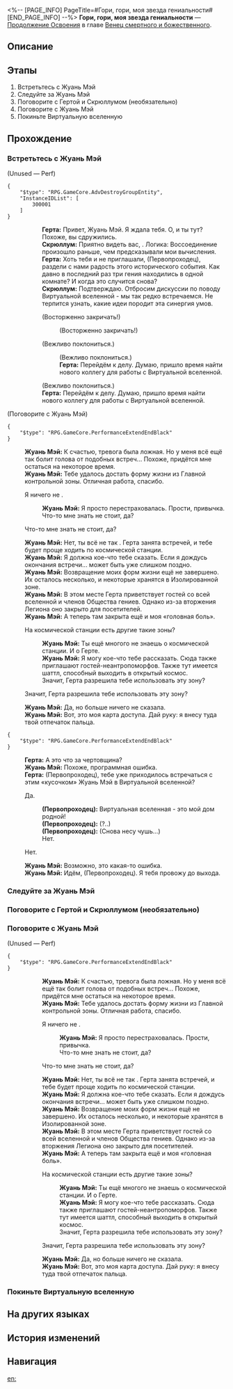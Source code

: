 <%-- [PAGE_INFO]
PageTitle=#Гори, гори, моя звезда гениальности#
[END_PAGE_INFO] --%>
{{Дополнить|Диалоги.}}
{{Миссия Инфобокс
|id              = 2001002
|Название        = 
|Изображение     = Миссия Гори, гори, моя звезда гениальности.png
|Тип             = Продолжение Освоения
|Событие         = 
|Глава           = Венец смертного и божественного
|Условия         = 
|Персонажи       = Герта; Жуань Мэй; Первопроходец; Скрюллум
|СтартЛокация    = [[Космическая станция «Герта»]] — [[Виртуальная вселенная]]
|Мир             = Космическая станция «Герта»
|Предыдущая      = 
|Следующая       = 
|Награды         = Опыт Освоения*1 100; Звёздный нефрит*110; Путеводитель путешественника*12; Очищенный эфир*8; Утраченный кристалл*8; «Жизнь вкусняшек» (Profile Picture)*1 { text = «Жизнь вкусняшек» }; Кредиты*140 000
}}
'''Гори, гори, моя звезда гениальности''' — [[Продолжение Освоения]] в главе [[Венец смертного и божественного]].

==Описание==
{{Описание|<!--официальное описание из Перекрёстка судеб-->}}

==Этапы==
# Встретьтесь с Жуань Мэй
# Следуйте за Жуань Мэй
# Поговорите с Гертой и Скрюллумом (необязательно)
# Поговорите с Жуань Мэй
# Покиньте Виртуальную вселенную

==Прохождение==
{{Дополнить}}

===Встретьтесь с Жуань Мэй===
{{Описание миссии|тип=Продолжение Освоения|локация=Виртуальная вселенная|Герта, Жуань Мэй и Скрюллум - небывалое собрание гениев! Такое происходит не каждый день!<br />Вам интересно, во что играют такие интересные люди...}}
{{Диалог Начало}}
;(Unused &mdash; Perf)
<pre>{
	"$type": "RPG.GameCore.AdvDestroyGroupEntity",
	"InstanceIDList": [
		300001
	]
}</pre>
::'''Герта:''' Привет, Жуань Мэй. Я ждала тебя. О, и ты тут? Похоже, вы сдружились.
::'''Скрюллум:''' Приятно видеть вас, {{MC|ж=госпожа|м=господин}}. Логика: Воссоединение произошло раньше, чем предсказывали мои вычисления.
::'''Герта:''' Хоть тебя и не приглашали, (Первопроходец), раздели с нами радость этого исторического события. Как давно в последний раз три гения находились в одной комнате? И когда это случится снова?
::'''Скрюллум:''' Подтверждаю. Отбросим дискуссии по поводу Виртуальной вселенной - мы так редко встречаемся. Не терпится узнать, какие идеи породит эта синергия умов.
::{{Диалог|Стрелка}} (Восторженно закричать!)
:::(Восторженно закричать!)
::{{Диалог|Стрелка}} (Вежливо поклониться.)
:::(Вежливо поклониться.)
:::'''Герта:''' Перейдём к делу. Думаю, пришло время найти нового коллегу для работы с Виртуальной вселенной.
:::{{tx}}
::(Вежливо поклониться.)
::'''Герта:''' Перейдём к делу. Думаю, пришло время найти нового коллегу для работы с Виртуальной вселенной.
::{{tx}}

;(Поговорите с Жуань Мэй)
<pre>{
	"$type": "RPG.GameCore.PerformanceExtendEndBlack"
}</pre>
:'''Жуань Мэй:''' К счастью, тревога была ложная. Но у меня всё ещё так болит голова от подобных встреч... Похоже, придётся мне остаться на некоторое время.
:'''Жуань Мэй:''' Тебе удалось достать форму жизни из Главной контрольной зоны. Отличная работа, спасибо.
:{{Диалог|Стрелка}} Я ничего не {{MC|ж=сказала|м=сказал}}.
::'''Жуань Мэй:''' Я просто перестраховалась. Прости, привычка.
::Что-то мне знать не стоит, да?
:{{Диалог|Стрелка}} Что-то мне знать не стоит, да?
:'''Жуань Мэй:''' Нет, ты всё не так {{MC|ж=поняла|м=понял}}. Герта занята встречей, и тебе будет проще ходить по космической станции.
:'''Жуань Мэй:''' Я должна кое-что тебе сказать. Если я дождусь окончания встречи... может быть уже слишком поздно.
:'''Жуань Мэй:''' Возвращение моих форм жизни ещё не завершено. Их осталось несколько, и некоторые хранятся в Изолированной зоне.
:'''Жуань Мэй:''' В этом месте Герта приветствует гостей со всей вселенной и членов Общества гениев. Однако из-за вторжения Легиона оно закрыто для посетителей.
:'''Жуань Мэй:''' А теперь там закрыта ещё и моя «головная боль».
:{{Диалог|Стрелка}} На космической станции есть другие такие зоны?
::'''Жуань Мэй:''' Ты ещё многого не знаешь о космической станции. И о Герте.
::'''Жуань Мэй:''' Я могу кое-что тебе рассказать. Сюда также приглашают гостей-неантропоморфов. Также тут имеется шаттл, способный выходить в открытый космос.
::Значит, Герта разрешила тебе использовать эту зону?
:{{Диалог|Стрелка}} Значит, Герта разрешила тебе использовать эту зону?
:'''Жуань Мэй:''' Да, но больше ничего не сказала.
:'''Жуань Мэй:''' Вот, это моя карта доступа. Дай руку: я внесу туда твой отпечаток пальца.
:{{tx}}
<pre>{
	"$type": "RPG.GameCore.PerformanceExtendEndBlack"
}</pre>
:'''Герта:''' А это что за чертовщина?
:'''Жуань Мэй:''' Похоже, программная ошибка.
:'''Герта:''' (Первопроходец), тебе уже приходилось встречаться с этим «кусочком» Жуань Мэй в Виртуальной вселенной?
:{{Диалог|Стрелка}} Да.
::'''(Первопроходец):''' Виртуальная вселенная - это мой дом родной!
::'''(Первопроходец):''' (?..)
::'''(Первопроходец):''' (Снова несу чушь...)
::Нет.
:{{Диалог|Стрелка}} Нет.
:'''Жуань Мэй:''' Возможно, это какая-то ошибка.
:{{tx}}
:'''Жуань Мэй:''' Идём, (Первопроходец). Я тебя провожу до выхода.
{{Диалог Конец}}

===Следуйте за Жуань Мэй===
{{Описание миссии|тип=Продолжение Освоения|локация=Виртуальная вселенная|Герта, Жуань Мэй и Скрюллум - небывалое собрание гениев! Такое происходит не каждый день!<br />Жуань Мэй подзывает вас к себе. Вы больше не слышите обрывки разговора гениев. Впрочем, теперь у вас есть дела поважнее.}}
{{Диалог Начало}}


{{Диалог Конец}}

===Поговорите с Гертой и Скрюллумом (необязательно)===
{{Описание миссии|тип=Продолжение Освоения|локация=Виртуальная вселенная|Герта, Жуань Мэй и Скрюллум - небывалое собрание гениев! Такое происходит не каждый день!<br />Вам интересно, во что играют такие интересные люди...}}
{{Диалог Начало}}

{{Диалог Конец}}

===Поговорите с Жуань Мэй===
{{Описание миссии|тип=Продолжение Освоения|локация=Виртуальная вселенная|Герта, Жуань Мэй и Скрюллум - небывалое собрание гениев! Такое происходит не каждый день!<br />Жуань Мэй подзывает вас к себе. Вы больше не слышите обрывки разговора гениев. Впрочем, теперь у вас есть дела поважнее.}}
{{Диалог Начало}}
;(Unused &mdash; Perf)
<pre>{
	"$type": "RPG.GameCore.PerformanceExtendEndBlack"
}</pre>
::'''Жуань Мэй:''' К счастью, тревога была ложная. Но у меня всё ещё так болит голова от подобных встреч... Похоже, придётся мне остаться на некоторое время.
::'''Жуань Мэй:''' Тебе удалось достать форму жизни из Главной контрольной зоны. Отличная работа, спасибо.
::{{Диалог|Стрелка}} Я ничего не {{MC|ж=сказала|м=сказал}}.
:::'''Жуань Мэй:''' Я просто перестраховалась. Прости, привычка.
:::Что-то мне знать не стоит, да?
::{{Диалог|Стрелка}} Что-то мне знать не стоит, да?
::'''Жуань Мэй:''' Нет, ты всё не так {{MC|ж=поняла|м=понял}}. Герта занята встречей, и тебе будет проще ходить по космической станции.
::'''Жуань Мэй:''' Я должна кое-что тебе сказать. Если я дождусь окончания встречи... может быть уже слишком поздно.
::'''Жуань Мэй:''' Возвращение моих форм жизни ещё не завершено. Их осталось несколько, и некоторые хранятся в Изолированной зоне.
::'''Жуань Мэй:''' В этом месте Герта приветствует гостей со всей вселенной и членов Общества гениев. Однако из-за вторжения Легиона оно закрыто для посетителей.
::'''Жуань Мэй:''' А теперь там закрыта ещё и моя «головная боль».
::{{Диалог|Стрелка}} На космической станции есть другие такие зоны?
:::'''Жуань Мэй:''' Ты ещё многого не знаешь о космической станции. И о Герте.
:::'''Жуань Мэй:''' Я могу кое-что тебе рассказать. Сюда также приглашают гостей-неантропоморфов. Также тут имеется шаттл, способный выходить в открытый космос.
:::Значит, Герта разрешила тебе использовать эту зону?
::{{Диалог|Стрелка}} Значит, Герта разрешила тебе использовать эту зону?
::'''Жуань Мэй:''' Да, но больше ничего не сказала.
::'''Жуань Мэй:''' Вот, это моя карта доступа. Дай руку: я внесу туда твой отпечаток пальца.
::{{tx}}
{{Диалог Конец}}

===Покиньте Виртуальную вселенную===
{{Диалог Начало}}

{{Диалог Конец}}

==На других языках==
{{На других языках
|en   = When the Stars of Ingenuity Shine
|zhs  = 天才群星闪耀时
|zht  = 天才群星閃耀時
|ja   = 天才の星の時間
|ko   = 천재의 뭇별이 빛날 때
|es   = Cuando brillan las estrellas del ingenio
|fr   = Alors que brillent les étoiles de l'ingéniosité
|ru   = Гори, гори, моя звезда гениальности
|th   = เมื่อหมู่ดาวแห่งอัจฉริยะเปล่งประกาย
|vi   = Khi Thiên Tài Tề Tựu Giữa Ngân Hà
|de   = Wenn die Sterne des Einfallsreichtums leuchten
|id   = Saat Bintang-Bintang Jenius Bersinar
|pt   = Quando as Estrelas da Engenhosidade Brilham
}}

==История изменений==
{{История изменений|3.5}}

==Навигация==
{{Продолжение Освоения Навбокс|Глава }}

[[en:]]
